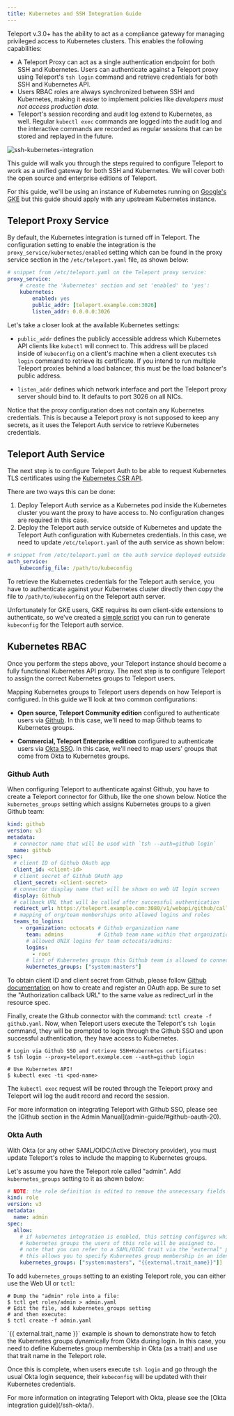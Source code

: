 ```yaml
---
title: Kubernetes and SSH Integration Guide
---
```


Teleport v.3.0+ has the
ability to act as a compliance gateway for managing privileged access to Kubernetes clusters. This enables the following capabilities:

* A Teleport Proxy can act as a single authentication endpoint for both SSH and
  Kubernetes. Users can authenticate against a Teleport proxy using Teleport's `tsh login` command and retrieve credentials for both SSH and Kubernetes API.
* Users RBAC roles are always synchronized between SSH and Kubernetes, making
  it easier to implement policies like _developers must not access production
  data_.
* Teleport's session recording and audit log extend to Kubernetes, as well.
  Regular `kubectl exec` commands are logged into the audit log and the
  interactive commands are recorded as regular sessions that can be stored and replayed in the
  future.

![ssh-kubernetes-integration](../img/teleport-kube.png)

This guide will walk you through the steps required to configure Teleport to
work as a unified gateway for both SSH and Kubernetes. We will cover both the open
source and enterprise editions of Teleport.

For this guide, we'll be using an instance of Kubernetes running on [Google's GKE](https://cloud.google.com/kubernetes-engine/)
but this guide should apply with any upstream Kubernetes instance.

## Teleport Proxy Service

By default, the Kubernetes integration is turned off in Teleport. The configuration setting to enable the integration is the `proxy_service/kubernetes/enabled` setting which can be found in the proxy service section in the `/etc/teleport.yaml` file, as shown below:

```yaml
# snippet from /etc/teleport.yaml on the Teleport proxy service:
proxy_service:
    # create the 'kubernetes' section and set 'enabled' to 'yes':
    kubernetes:
        enabled: yes
        public_addr: [teleport.example.com:3026]
        listen_addr: 0.0.0.0:3026
```

Let's take a closer look at the available Kubernetes settings:

* `public_addr` defines the publicly accessible address which Kubernetes API
  clients like `kubectl` will connect to. This address will be placed inside of
  `kubeconfig` on a client's machine when a client executes `tsh login` command
  to retrieve its certificate. If you intend to run multiple Teleport proxies behind
  a load balancer, this must be the load balancer's public address.

* `listen_addr` defines which network interface and port the Teleport proxy server
  should bind to. It defaults to port 3026 on all NICs.

Notice that the proxy configuration does not contain any Kubernetes credentials.
This is because a Teleport proxy is not supposed to keep any secrets, as it uses
the Teleport Auth service to retrieve Kubernetes credentials.

## Teleport Auth Service

The next step is to configure Teleport Auth to be able to request Kubernetes TLS
certificates using the [Kubernetes CSR API](https://kubernetes.io/docs/tasks/tls/managing-tls-in-a-cluster/).

There are two ways this can be done:

1. Deploy Teleport Auth service as a Kubernetes pod inside the Kubernetes
   cluster you want the proxy to have access to. No configuration changes are
   required in this case.
2. Deploy the Teleport auth service outside of Kubernetes and update the
   Teleport Auth configuration with Kubernetes credentials. In this case, we
   need to update `/etc/teleport.yaml` of the auth service as shown below:

```yaml
# snippet from /etc/teleport.yaml on the auth service deployed outside k8s:
auth_service:
    kubeconfig_file: /path/to/kubeconfig
```

To retrieve the Kubernetes credentials for the Teleport auth service, you have
to authenticate against your Kubernetes cluster directly then copy the file to
`/path/to/kubeconfig` on the Teleport auth server.

Unfortunately for GKE users, GKE requires its own client-side extensions to
authenticate, so we've created a [simple script](https://github.com/gravitational/teleport/blob/master/examples/gke-auth/get-kubeconfig.sh)
you can run to generate `kubeconfig` for the Teleport auth service.

## Kubernetes RBAC

Once you perform the steps above, your Teleport instance should become a fully functional Kubernetes API
proxy. The next step is to configure Teleport to assign the correct Kubernetes
groups to Teleport users.

Mapping Kubernetes groups to Teleport users depends on how Teleport is
configured. In this guide we'll look at two common configurations:

* **Open source, Teleport Community edition** configured to authenticate users via [Github](admin-guide.mdx#github-oauth-20).
  In this case, we'll need to map Github teams to Kubernetes groups.

* **Commercial, Teleport Enterprise edition** configured to authenticate users via [Okta SSO](ssh-okta.mdx).
  In this case, we'll need to map users' groups that come from Okta to Kubernetes
  groups.

### Github Auth

When configuring Teleport to authenticate against Github, you have to create a
Teleport connector for Github, like the one shown below. Notice the `kubernetes_groups`
setting which assigns Kubernetes groups to a given Github team:

```yaml
kind: github
version: v3
metadata:
  # connector name that will be used with `tsh --auth=github login`
  name: github
spec:
  # client ID of Github OAuth app
  client_id: <client-id>
  # client secret of Github OAuth app
  client_secret: <client-secret>
  # connector display name that will be shown on web UI login screen
  display: Github
  # callback URL that will be called after successful authentication
  redirect_url: https://teleport.example.com:3080/v1/webapi/github/callback
  # mapping of org/team memberships onto allowed logins and roles
  teams_to_logins:
    - organization: octocats # Github organization name
      team: admins           # Github team name within that organization
      # allowed UNIX logins for team octocats/admins:
      logins:
        - root
      # list of Kubernetes groups this Github team is allowed to connect to
      kubernetes_groups: ["system:masters"]
```
To obtain client ID and client secret from Github, please follow [Github documentation](https://developer.github.com/apps/building-oauth-apps/creating-an-oauth-app/) on how to create and register an OAuth app. Be sure to set the "Authorization callback URL" to the same value as redirect_url in the resource spec.

Finally, create the Github connector with the command: `tctl create -f github.yaml`. Now, when Teleport users execute the Teleport's `tsh login` command, they will be prompted to login through the Github SSO and upon successful authentication, they have access to Kubernetes.

```bsh
# Login via Github SSO and retrieve SSH+Kubernetes certificates:
$ tsh login --proxy=teleport.example.com --auth=github login

# Use Kubernetes API!
$ kubectl exec -ti <pod-name>
```

The `kubectl exec` request will be routed through the Teleport proxy and
Teleport will log the audit record and record the session.

<Admonition type="note">
For more information on integrating Teleport with Github SSO, please see the [Github section in the Admin Manual](admin-guide/#github-oauth-20).
</Admonition>

### Okta Auth

With Okta (or any other SAML/OIDC/Active Directory provider), you must update
Teleport's roles to include the mapping to Kubernetes groups.

Let's assume you have the Teleport role called "admin". Add `kubernetes_groups`
setting to it as shown below:

```yaml
# NOTE: the role definition is edited to remove the unnecessary fields
kind: role
version: v3
metadata:
  name: admin
spec:
  allow:
    # if kubernetes integration is enabled, this setting configures which
    # kubernetes groups the users of this role will be assigned to.
    # note that you can refer to a SAML/OIDC trait via the "external" property bag,
    # this allows you to specify Kubernetes group membership in an identity manager:
    kubernetes_groups: ["system:masters", "{{external.trait_name}}"]]
```

To add `kubernetes_groups` setting to an existing Teleport role, you can either
use the Web UI or `tctl`:

```bsh
# Dump the "admin" role into a file:
$ tctl get roles/admin > admin.yaml
# Edit the file, add kubernetes_groups setting
# and then execute:
$ tctl create -f admin.yaml
```

<Admonition type="tip" title="Advanced Usage">
`{{ external.trait_name }}` example is shown to demonstrate how to fetch
the Kubernetes groups dynamically from Okta during login. In this case, you
need to define Kubernetes group membership in Okta (as a trait) and use
that trait name in the Teleport role.
</Admonition>

Once this is complete, when users execute `tsh login` and go through the usual Okta login
sequence, their `kubeconfig` will be updated with their Kubernetes credentials.

<Admonition type="note">
For more information on integrating Teleport with Okta, please see the [Okta integration guide](/ssh-okta/).
</Admonition>
